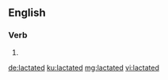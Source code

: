 ==English==

===Verb===
{{head|en|verb form}}

# {{en-past of|lactate}}

[[de:lactated]]
[[ku:lactated]]
[[mg:lactated]]
[[vi:lactated]]